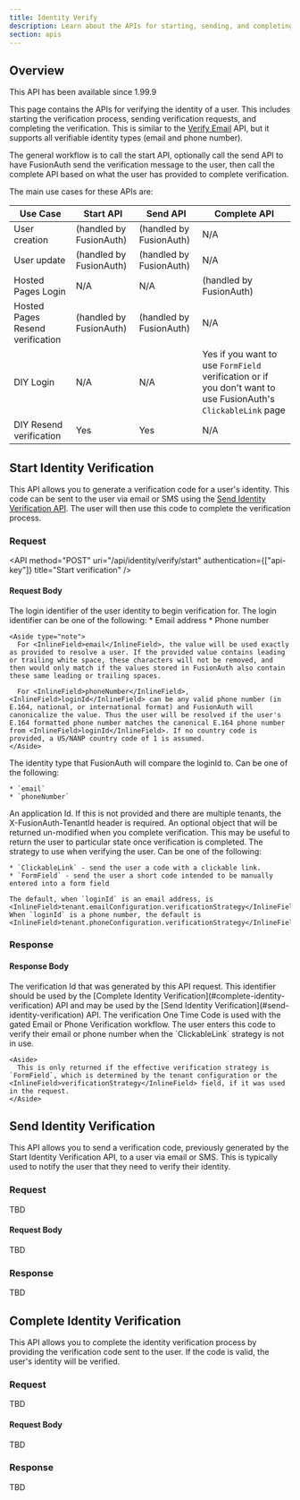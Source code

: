 ```yaml
---
title: Identity Verify
description: Learn about the APIs for starting, sending, and completing identity verification.
section: apis
---
```


## Overview

<Aside type="version">
  This API has been available since 1.99.9
</Aside>

This page contains the APIs for verifying the identity of a user. This includes starting the verification process, sending verification requests, and completing the verification. This is similar to the [Verify Email](/docs/apis/users#verify-a-users-email) API, but it supports all verifiable identity types (email and phone number).

The general workflow is to call the start API, optionally call the send API to have FusionAuth send the verification message to the user, then call the complete API based on what the user has provided to complete verification.

The main use cases for these APIs are:

| Use Case | Start API | Send API | Complete API |
| ---      | --------- | -------- | ------------ |
| User creation | (handled by FusionAuth)  | (handled by FusionAuth) | N/A |
| User update |(handled by FusionAuth)  | (handled by FusionAuth) | N/A |
| Hosted Pages Login | N/A | N/A |  (handled by FusionAuth)|
| Hosted Pages Resend verification | (handled by FusionAuth) | (handled by FusionAuth) | N/A |
| DIY Login | N/A | N/A | Yes if you want to use `FormField` verification or if you don't want to use FusionAuth's `ClickableLink` page |
| DIY Resend verification | Yes | Yes | N/A |

## Start Identity Verification

This API allows you to generate a verification code for a user's identity. This code can be sent to the user via email or SMS using the [Send Identity Verification API](#send-identity-verification). The user will then use this code to complete the verification process.

### Request

<API method="POST" uri="/api/identity/verify/start" authentication={["api-key"]}
     title="Start verification" />

<XFusionauthTenantIdHeaderScopedOperation />

#### Request Body

<APIBlock>
  <APIField name="loginId" type="String">
    The login identifier of the user identity to begin verification for. The login identifier can be one of the following:
    * Email address
    * Phone number

    <Aside type="note">
      For <InlineField>email</InlineField>, the value will be used exactly as provided to resolve a user. If the provided value contains leading or trailing white space, these characters will not be removed, and then would only match if the values stored in FusionAuth also contain these same leading or trailing spaces.

      For <InlineField>phoneNumber</InlineField>, <InlineField>loginId</InlineField> can be any valid phone number (in E.164, national, or international format) and FusionAuth will canonicalize the value. Thus the user will be resolved if the user's E.164 formatted phone number matches the canonical E.164 phone number from <InlineField>loginId</InlineField>. If no country code is provided, a US/NANP country code of 1 is assumed.
    </Aside>
  </APIField>
  <APIField name="loginIdType" type="String">
    The identity type that FusionAuth will compare the <InlineField>loginId</InlineField> to. Can be one of the following:

    * `email`
    * `phoneNumber`
  </APIField>

  <APIField name="applicationId" type="UUID" optional>
    An application Id. If this is not provided and there are multiple tenants, the <InlineField>X-FusionAuth-TenantId</InlineField> header is required.
  </APIField>
  <APIField name="state" type="Object" optional>
    An optional object that will be returned un-modified when you complete verification. This may be useful to return the user to particular state once verification is completed.
  </APIField>
  <APIField name="verificationStrategy" type="String" optional defaults="tenant value">
    The strategy to use when verifying the user. Can be one of the following:

    * `ClickableLink` - send the user a code with a clickable link.
    * `FormField` - send the user a short code intended to be manually entered into a form field

    The default, when `loginId` is an email address, is <InlineField>tenant.emailConfiguration.verificationStrategy</InlineField>. When `loginId` is a phone number, the default is <InlineField>tenant.phoneConfiguration.verificationStrategy</InlineField>.
  </APIField>
</APIBlock>

### Response

<StandardPostResponseCodes never_search_error />

#### Response Body

<APIBlock>
  <APIField name="verificationId" type="String">
    The verification Id that was generated by this API request. This identifier should be used by the [Complete Identity Verification](#complete-identity-verification) API and may be used by the [Send Identity Verification](#send-identity-verification) API.
  </APIField>
  <APIField name="oneTimeCode" type="String" optional>
    The verification One Time Code is used with the gated Email or Phone Verification workflow. The user enters this code to verify their email or phone number when the `ClickableLink` strategy is not in use.

    <Aside>
      This is only returned if the effective verification strategy is `FormField`, which is determined by the tenant configuration or the <InlineField>verificationStrategy</InlineField> field, if it was used in the request.
    </Aside>
  </APIField>
</APIBlock>

<JSON title="Example Response JSON" src="identity/verify/start-response-body.json" />

<JSON title="Example Response JSON with oneTimeCode" src="identity/verify/start-response-otp-body.json" />

## Send Identity Verification

This API allows you to send a verification code, previously generated by the Start Identity Verification API, to a user via email or SMS. This is typically used to notify the user that they need to verify their identity.

### Request

TBD

#### Request Body

TBD

### Response

TBD

## Complete Identity Verification

This API allows you to complete the identity verification process by providing the verification code sent to the user. If the code is valid, the user's identity will be verified.

### Request

TBD

#### Request Body

TBD

### Response

TBD
